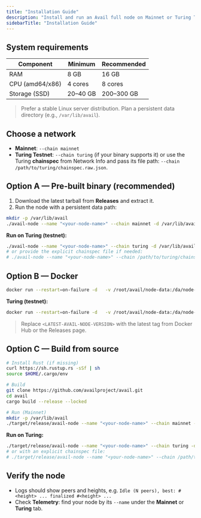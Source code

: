 ```yaml
---
title: "Installation Guide"
description: "Install and run an Avail full node on Mainnet or Turing Testnet using pre-built binaries, Docker, or by building from source. This guide is minimal by design—no upgrade or misc. command sections."
sidebarTitle: "Installation Guide"
---
```


## System requirements

| Component       | Minimum  | Recommended |
| --------------- | -------- | ----------- |
| RAM             | 8 GB     | 16 GB       |
| CPU (amd64/x86) | 4 cores  | 8 cores     |
| Storage (SSD)   | 20–40 GB | 200–300 GB  |

> Prefer a stable Linux server distribution. Plan a persistent data directory (e.g., `/var/lib/avail`).

## Choose a network

- **Mainnet**: `--chain mainnet`
- **Turing Testnet**: `--chain turing` (if your binary supports it) or use the Turing **chainspec** from Network Info and pass its file path: `--chain /path/to/turing/chainspec.raw.json`.

## Option A — Pre-built binary (recommended)

1. Download the latest tarball from **Releases** and extract it.
2. Run the node with a persistent data path:

```bash
mkdir -p /var/lib/avail
./avail-node --name "<your-node-name>" --chain mainnet -d /var/lib/avail
```

**Run on Turing (testnet):**

```bash
./avail-node --name "<your-node-name>" --chain turing -d /var/lib/avail
# or provide the explicit chainspec file if needed:
# ./avail-node --name "<your-node-name>" --chain /path/to/turing/chainspec.raw.json -d /var/lib/avail
```

## Option B — Docker

```bash
docker run --restart=on-failure -d   -v /root/avail/node-data:/da/node-data   -p 9944:9944 -p 30333:30333   docker.io/availj/avail:<LATEST-AVAIL-NODE-VERSION>   --chain mainnet -d ./output --name "<your-node-name>"
```

**Turing (testnet):**

```bash
docker run --restart=on-failure -d   -v /root/avail/node-data:/da/node-data   -p 9944:9944 -p 30333:30333   docker.io/availj/avail:<LATEST-AVAIL-NODE-VERSION>   --chain turing -d ./output --name "<your-node-name>"
```

> Replace `<LATEST-AVAIL-NODE-VERSION>` with the latest tag from Docker Hub or the Releases page.

## Option C — Build from source

```bash
# Install Rust (if missing)
curl https://sh.rustup.rs -sSf | sh
source $HOME/.cargo/env

# Build
git clone https://github.com/availproject/avail.git
cd avail
cargo build --release --locked

# Run (Mainnet)
mkdir -p /var/lib/avail
./target/release/avail-node --name "<your-node-name>" --chain mainnet -d /var/lib/avail
```

**Run on Turing:**

```bash
./target/release/avail-node --name "<your-node-name>" --chain turing -d /var/lib/avail
# or with an explicit chainspec file:
# ./target/release/avail-node --name "<your-node-name>" --chain /path/to/turing/chainspec.raw.json -d /var/lib/avail
```

## Verify the node

- Logs should show peers and heights, e.g. `Idle (N peers), best: #<height> ... finalized #<height> ...`
- Check **Telemetry**: find your node by its `--name` under the **Mainnet** or **Turing** tab.